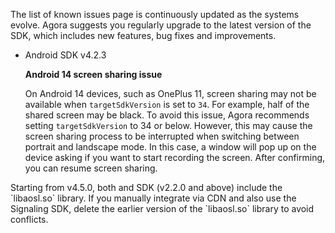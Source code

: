 <PlatformWrapper platform="android">

The list of known issues page is continuously updated as the systems evolve. Agora suggests you regularly upgrade to the latest version of the SDK, which includes new features, bug fixes and improvements.

- Android SDK v4.2.3

    **Android 14 screen sharing issue**

    On Android 14 devices, such as OnePlus 11, screen sharing may not be available when `targetSdkVersion` is set to `34`. For example, half of the shared screen may be black. To avoid this issue, Agora recommends setting `targetSdkVersion` to 34 or below. However, this may cause the screen sharing process to be interrupted when switching between portrait and landscape mode. In this case, a window will pop up on the device asking if you want to start recording the screen. After confirming, you can resume screen sharing.

<Admonition type="caution" title="Note">
Starting from v4.5.0, both <Vg k="VSDK" /> and <Vg k="SIG" /> SDK (v2.2.0 and above) include the `libaosl.so` library. If you manually integrate <Vpd k="SDK" /> via CDN and also use the Signaling SDK, delete the earlier version of the `libaosl.so` library to avoid conflicts. 
</Admonition>

</PlatformWrapper>
